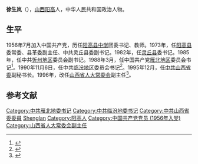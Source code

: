 {{Infobox_Politician
| name = 徐生岚
| image name =
| width =
| now = 
| period =
| Sex =男 
| Native place =
| place of birth =[[山西|山西]][[阳高|阳高]]
| date of birth = {{birth year and age|1938|1}}
|逝世日期 = 
|逝世地點 = 
|別名     = 
| nationality ={{PRC}}
| spouse =
| relatives =
| party ={{CPC|19px}} 
| educate =
| past =
}}
'''徐生岚'''（{{bd|1938年|1月||}}），[[山西|山西]][[阳高|阳高]]人，中华人民共和国政治人物。

== 生平 ==
1956年7月加入中国共产党，历任[[阳高县中学|阳高县中学]]团委书记、教师。1973年，任[[阳高县|阳高县]]委常委、县革委副主任、中共灵丘县委副书记。1982年，任[[灵丘县|灵丘县]]委书记。1985年，任中共[[忻州地区|忻州地区]]委员会副书记。1988年3月，任中国共产党[[雁北地区|雁北地区]]委员会书记<ref>{{cite book|author1=山西省委组织部|title=中国共产党山西省组织史资料 第2卷 1987-1998|date=2001年4月|publisher=太原：山西人民出版社|isbn=7-203-04248-0|pages=338|accessdate=2016-03-03}}</ref>。1990年11月6日，任中共[[临汾地区|临汾地区]]委员会书记<ref>{{cite book|author1=山西省委组织部|title=中国共产党山西省组织史资料 第2卷 1987-1998|date=2001年4月|publisher=太原：山西人民出版社|isbn=7-203-04248-0|pages=305|accessdate=2016-03-03}}</ref>。1995年12月，任[[中共山西省委|中共山西省委]]副秘书长。1996年，改任[[山西省人大常委会|山西省人大常委会]]副主任<ref>{{cite book|editor=阳高县志办公室编|title=阳高县情 1997|pages=392|accessdate=2016-03-03}}</ref>。

==参考文献==
{{reflist}}
{{start box}}
{{s-ppo|cpc}}
{{s-before|[[王民|王民]]}}
{{s-title|[[中国共产党|中国共产党]][[临汾地区|临汾地区]]委员会书记|1990年11月6日-1995年12月31日}}
{{s-after|[[张国彦_(山西)|张国彦]]}}
{{s-before|[[李振华_(中华人民共和国)|李振华]]}}
{{s-title|[[中国共产党|中国共产党]][[雁北地区|雁北地区]]委员会书记|1988年3月 - 1990年10月}}
{{s-after|[[杨大椿|杨大椿]]}}
{{end box}}

[[Category:中共雁北地委书记|Category:中共雁北地委书记]]
[[Category:中共临汾地委书记|Category:中共临汾地委书记]]
[[Category:中共山西省委委員|Category:中共山西省委委員]]
[[Category:徐姓|Shenglan]]
[[Category:阳高人|Category:阳高人]]
[[Category:中国共产党党员_(1956年入党)|Category:中国共产党党员 (1956年入党)]]
[[Category:山西省人大常委会副主任|Category:山西省人大常委会副主任]]